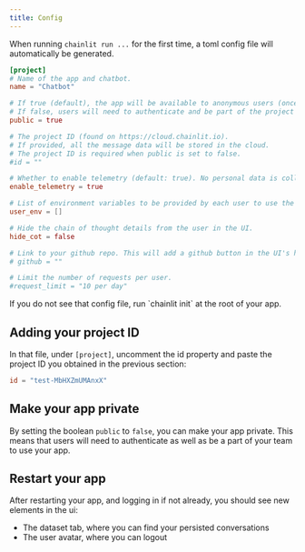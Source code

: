 ```yaml
---
title: Config
---
```


When running `chainlit run ...` for the first time, a toml config file will automatically be generated.

```toml config.toml
[project]
# Name of the app and chatbot.
name = "Chatbot"

# If true (default), the app will be available to anonymous users (once deployed).
# If false, users will need to authenticate and be part of the project to use the app.
public = true

# The project ID (found on https://cloud.chainlit.io).
# If provided, all the message data will be stored in the cloud.
# The project ID is required when public is set to false.
#id = ""

# Whether to enable telemetry (default: true). No personal data is collected.
enable_telemetry = true

# List of environment variables to be provided by each user to use the app.
user_env = []

# Hide the chain of thought details from the user in the UI.
hide_cot = false

# Link to your github repo. This will add a github button in the UI's header.
# github = ""

# Limit the number of requests per user.
#request_limit = "10 per day"
```

<Note>
  If you do not see that config file, run `chainlit init` at the root of your
  app.
</Note>

## Adding your project ID

In that file, under `[project]`, uncomment the id property and paste the project ID you obtained in the previous section:

```toml
id = "test-MbHXZmUMAnxX"
```

## Make your app private

By setting the boolean `public` to `false`, you can make your app private. This means that users will need to authenticate as well as be a part of your team to use your app.

## Restart your app

After restarting your app, and logging in if not already, you should see new elements in the ui:

- The dataset tab, where you can find your persisted conversations
- The user avatar, where you can logout
